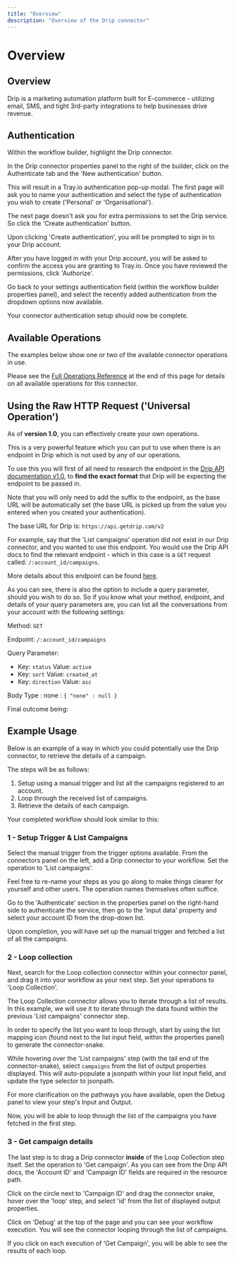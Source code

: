 ```yaml
---
title: "Overview"
description: "Overview of the Drip connector"
---
```


# Overview

## Overview

Drip is a marketing automation platform built for E-commerce - utilizing email, SMS, and tight 3rd-party integrations to help businesses drive revenue.

## Authentication

Within the workflow builder, highlight the Drip connector.

In the Drip connector properties panel to the right of the builder, click on the Authenticate tab and the 'New authentication' button.

This will result in a Tray.io authentication pop-up modal. The first page will ask you to name your authentication and select the type of authentication you wish to create ('Personal' or 'Organisational').

The next page doesn't ask you for extra permissions to set the Drip service. So click the 'Create authentication' button.

Upon clicking 'Create authentication', you will be prompted to sign in to your Drip account.

After you have logged in with your Drip account, you will be asked to confirm the access you are granting to Tray.io. Once you have reviewed the permissions, click 'Authorize'.

Go back to your settings authentication field (within the workflow builder properties panel), and select the recently added authentication from the dropdown options now available.

Your connector authentication setup should now be complete.

## Available Operations

The examples below show one or two of the available connector operations in use.

Please see the [Full Operations Reference](#operationsFull) at the end of this page for details on all available operations for this connector.

## Using the Raw HTTP Request ('Universal Operation')

As of **version 1.0**, you can effectively create your own operations.

This is a very powerful feature which you can put to use when there is an endpoint in Drip which is not used by any of our operations.

To use this you will first of all need to research the endpoint in the [Drip API documentation v1.0](https://developer.drip.com), to **find the exact format** that Drip will be expecting the endpoint to be passed in.

Note that you will only need to add the suffix to the endpoint, as the base URL will be automatically set (the base URL is picked up from the value you entered when you created your authentication).

The base URL for Drip is: `https://api.getdrip.com/v2`

For example, say that the 'List campaigns' operation did not exist in our Drip connector, and you wanted to use this endpoint. You would use the Drip API docs to find the relevant endpoint - which in this case is a `GET` request called: `/:account_id/campaigns`.

More details about this endpoint can be found [here](https://developer.drip.com/?shell#list-all-campaigns).

As you can see, there is also the option to include a query parameter, should you wish to do so. So if you know what your method, endpoint, and details of your query parameters are, you can list all the conversations from your account with the following settings:

Method: `GET`

Endpoint: `/:account_id/campaigns`

Query Parameter:

- Key: `status` Value: `active`
- Key: `sort` Value: `created_at`
- Key: `direction` Value: `asc`

Body Type : none : `{ "none" : null }`

Final outcome being: **<Content type link TBD>**

## Example Usage

Below is an example of a way in which you could potentially use the Drip connector, to retrieve the details of a campaign.

The steps will be as follows:

1. Setup using a manual trigger and list all the campaigns registered to an account.
2. Loop through the received list of campaigns.
3. Retrieve the details of each campaign.

Your completed workflow should look similar to this:

### 1 - Setup Trigger & List Campaigns

Select the manual trigger from the trigger options available. From the connectors panel on the left, add a Drip connector to your workflow. Set the operation to 'List campaigns'.

Feel free to re-name your steps as you go along to make things clearer for yourself and other users. The operation names themselves often suffice.

Go to the 'Authenticate' section in the properties panel on the right-hand side to authenticate the service, then go to the 'input data' property and select your account ID from the drop-down list.

Upon completion, you will have set up the manual trigger and fetched a list of all the campaigns.

### 2 - Loop collection

Next, search for the Loop collection connector within your connector panel, and drag it into your workflow as your next step. Set your operations to 'Loop Collection'.

The Loop Collection connector allows you to iterate through a list of results. In this example, we will use it to iterate through the data found within the previous 'List campaigns' connector step.

In order to specify the list you want to loop through, start by using the list mapping icon (found next to the list input field, within the properties panel) to generate the connector-snake.

While hovering over the 'List campaigns' step (with the tail end of the connector-snake), select `campaigns` from the list of output properties displayed. This will auto-populate a jsonpath within your list input field, and update the type selector to jsonpath.

For more clarification on the pathways you have available, open the Debug panel to view your step's Input and Output.

Now, you will be able to loop through the list of the campaigns you have fetched in the first step.

### 3 - Get campaign details

The last step is to drag a Drip connector **inside** of the Loop Collection step itself. Set the operation to 'Get campaign'. As you can see from the Drip API docs, the 'Account ID' and 'Campaign ID' fields are required in the resource path.

Click on the circle next to 'Campaign ID' and drag the connector snake, hover over the 'loop' step, and select 'id' from the list of displayed output properties.

Click on 'Debug' at the top of the page and you can see your workflow execution. You will see the connector looping through the list of campaigns.

If you click on each execution of 'Get Campaign', you will be able to see the results of each loop.
